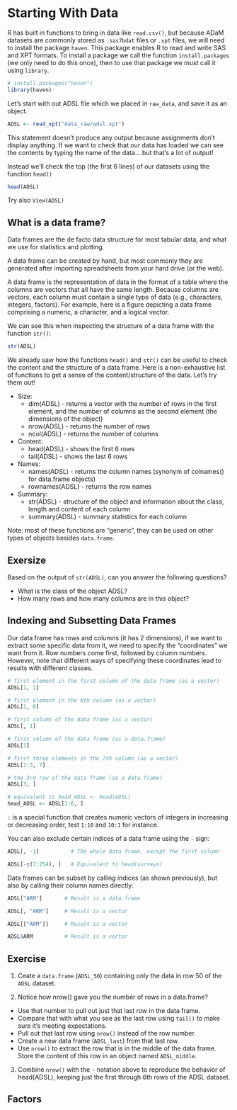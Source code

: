 # Starting With Data

R has built in functions to bring in data like `read.csv()`, but because ADaM datasets are commonly stored as `.sas7bdat` files or `.xpt` files, we will need to install the package `haven`. This package enables R to read and write SAS and XPT formats. To install a package we call the function `install.packages` (we only need to do this once), then to use that package we must call it using `library`. 

```r
# install.packages("haven")
library(haven)
```

Let's start with out ADSL file which we placed in `raw_data`, and save it as an object. 

```r
ADSL <- read_xpt("data_raw/adsl.xpt")
```

This statement doesn't produce any output because assignments don't display anything. If we want to check that our data has loaded we can see the contents by typing the name of the data... but that's a lot of output!

Instead we'll check the top (the first 6 lines) of our datasets using the function `head()`

```r
head(ADSL)
```

Try also `View(ADSL)`

## What is a data frame? 

Data frames are the de facto data structure for most tabular data, and what we use for statistics and plotting.

A data frame can be created by hand, but most commonly they are generated after importing spreadsheets from your hard drive (or the web).

A data frame is the representation of data in the format of a table where the columns are vectors that all have the same length. Because columns are vectors, each column must contain a single type of data (e.g., characters, integers, factors). For example, here is a figure depicting a data frame comprising a numeric, a character, and a logical vector.

We can see this when inspecting the structure of a data frame with the function `str()`:

```r
str(ADSL)
```

We already saw how the functions `head()` and `str()` can be useful to check the content and the structure of a data frame. Here is a non-exhaustive list of functions to get a sense of the content/structure of the data. Let’s try them out!

* Size:
    * dim(ADSL) - returns a vector with the number of rows in the first element, and the number of columns as the second element (the dimensions of the object)
    * nrow(ADSL) - returns the number of rows
    * ncol(ADSL) - returns the number of columns
    
* Content:
    * head(ADSL) - shows the first 6 rows
    * tail(ADSL) - shows the last 6 rows
    
* Names:
    * names(ADSL) - returns the column names (synonym of colnames() for data.frame objects)
    * rownames(ADSL) - returns the row names
    
* Summary:
    * str(ADSL) - structure of the object and information about the class, length and content of each column
    * summary(ADSL) - summary statistics for each column
    
Note: most of these functions are “generic”, they can be used on other types of objects besides `data.frame`.

## Exersize 

Based on the output of `str(ADSL)`, can you answer the following questions?

* What is the class of the object ADSL?
* How many rows and how many columns are in this object?

## Indexing and Subsetting Data Frames

Our data frame has rows and columns (it has 2 dimensions), if we want to extract some specific data from it, we need to specify the “coordinates” we want from it. Row numbers come first, followed by column numbers. However, note that different ways of specifying these coordinates lead to results with different classes.

```r
# first element in the first column of the data frame (as a vector)
ADSL[1, 1]   
```

```r
# first element in the 6th column (as a vector)
ADSL[1, 6]   
```

```r
# first column of the data frame (as a vector)
ADSL[, 1] 
```

```r
# first column of the data frame (as a data.frame)
ADSL[1]    
```

```r
# first three elements in the 7th column (as a vector)
ADSL[1:3, 7] 
```

```r
# the 3rd row of the data frame (as a data.frame)
ADSL[3, ]
```

```r
# equivalent to head_ADSL <- head(ADSL)
head_ADSL <- ADSL[1:6, ] 
```

`:` is a special function that creates numeric vectors of integers in increasing or decreasing order, test `1:10` and `10:1` for instance.

You can also exclude certain indices of a data frame using the `-` sign:

```r
ADSL[, -1]          # The whole data frame, except the first column
```

```r
ADSL[-c(7:254), ]   # Equivalent to head(surveys)
```

Data frames can be subset by calling indices (as shown previously), but also by calling their column names directly:

```r
ADSL["ARM"]       # Result is a data.frame
```

```r
ADSL[, "ARM"]     # Result is a vector
```

```r
ADSL[["ARM"]]     # Result is a vector
```

```r
ADSL$ARM          # Result is a vector
```

## Exercise

1. Ceate a `data.frame` (`ADSL_50`) containing only the data in row 50 of the `ADSL` dataset.

2. Notice how nrow() gave you the number of rows in a data.frame?
  * Use that number to pull out just that last row in the data frame.
  * Compare that with what you see as the last row using `tail()` to make sure it’s meeting expectations.
  * Pull out that last row using `nrow()` instead of the row number.
  * Create a new data frame (`ADSL_last`) from that last row.
  * Use `nrow()` to extract the row that is in the middle of the data frame. Store the content of this row in an object named `ADSL_middle`.
  
3. Combine `nrow()` with the `-` notation above to reproduce the behavior of head(ADSL), keeping just the first through 6th rows of the ADSL dataset.

## Factors
